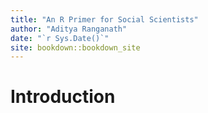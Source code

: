```yaml
--- 
title: "An R Primer for Social Scientists"
author: "Aditya Ranganath"
date: "`r Sys.Date()`"
site: bookdown::bookdown_site
---
```


# Introduction

